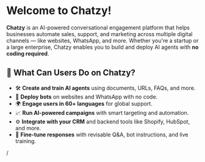 # Welcome to Chatzy\!

**Chatzy** is an AI-powered conversational engagement platform that helps businesses automate sales, support, and marketing across multiple digital channels — like websites, WhatsApp, and more. Whether you're a startup or a large enterprise, Chatzy enables you to build and deploy AI agents with **no coding required**.

## 🚀 What Can Users Do on Chatzy?

- 🛠️ **Create and train AI agents** using documents, URLs, FAQs, and more.
- 💬 **Deploy bots** on websites and WhatsApp with no code.
- 🌍 **Engage users in 60\+ languages** for global support.
- 📈 **Run AI-powered campaigns** with smart targeting and automation.
- ⚙️ **Integrate with your CRM** and backend tools like Shopify, HubSpot, and more.
- 🧠 **Fine-tune responses** with revisable Q&A, bot instructions, and live training.

/